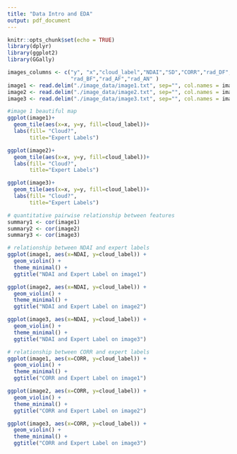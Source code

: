 ```yaml
---
title: "Data Intro and EDA"
output: pdf_document
---
```


```r
knitr::opts_chunk$set(echo = TRUE)
library(dplyr)
library(ggplot2)
library(GGally)
```

```r

images_columns <- c("y", "x","cloud_label","NDAI","SD","CORR","rad_DF","rad_CF",
                    "rad_BF","rad_AF","rad_AN" )
image1 <- read.delim("./image_data/image1.txt", sep="", col.names = images_columns)
image2 <- read.delim("./image_data/image2.txt", sep="", col.names = images_columns)
image3 <- read.delim("./image_data/image3.txt", sep="", col.names = images_columns)
```

```r
#image 1 beautiful map 
ggplot(image1)+
  geom_tile(aes(x=x, y=y, fill=cloud_label))+
  labs(fill= "Cloud?",
       title="Expert Labels")

ggplot(image2)+
  geom_tile(aes(x=x, y=y, fill=cloud_label))+
  labs(fill= "Cloud?",
       title="Expert Labels")

ggplot(image3)+
  geom_tile(aes(x=x, y=y, fill=cloud_label))+
  labs(fill= "Cloud?",
       title="Expert Labels")
```

```r
# quantitative pairwise relationship between features
summary1 <- cor(image1)
summary2 <- cor(image2)
summary3 <- cor(image3)
```

```r
# relationship between NDAI and expert labels
ggplot(image1, aes(x=NDAI, y=cloud_label)) + 
  geom_violin() + 
  theme_minimal() +
  ggtitle("NDAI and Expert Label on image1")

ggplot(image2, aes(x=NDAI, y=cloud_label)) + 
  geom_violin() + 
  theme_minimal() +
  ggtitle("NDAI and Expert Label on image2")

ggplot(image3, aes(x=NDAI, y=cloud_label)) + 
  geom_violin() + 
  theme_minimal() +
  ggtitle("NDAI and Expert Label on image3")
```
```r
# relationship between CORR and expert labels
ggplot(image1, aes(x=CORR, y=cloud_label)) + 
  geom_violin() + 
  theme_minimal() +
  ggtitle("CORR and Expert Label on image1")

ggplot(image2, aes(x=CORR, y=cloud_label)) + 
  geom_violin() + 
  theme_minimal() +
  ggtitle("CORR and Expert Label on image2")

ggplot(image3, aes(x=CORR, y=cloud_label)) + 
  geom_violin() + 
  theme_minimal() +
  ggtitle("CORR and Expert Label on image3")
```

